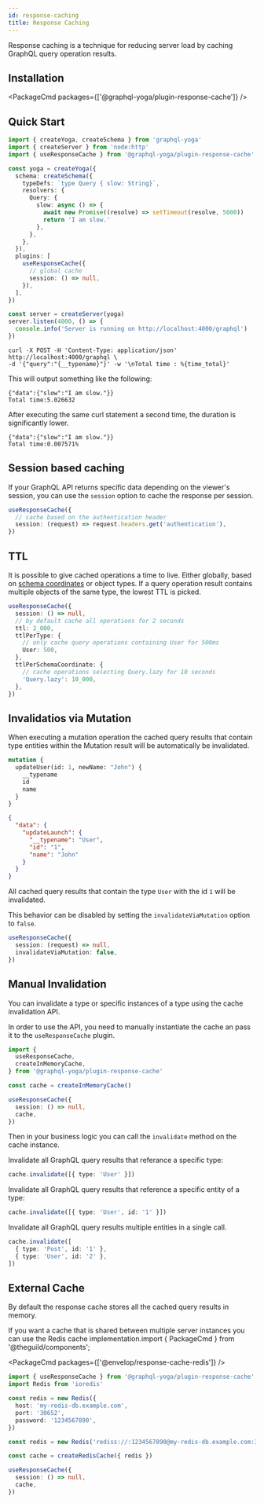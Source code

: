 ```yaml
---
id: response-caching
title: Response Caching
---
```



Response caching is a technique for reducing server load by caching GraphQL query operation results.

## Installation

<PackageCmd packages={['@graphql-yoga/plugin-response-cache']} />

## Quick Start

```ts
import { createYoga, createSchema } from 'graphql-yoga'
import { createServer } from 'node:http'
import { useResponseCache } from '@graphql-yoga/plugin-response-cache'

const yoga = createYoga({
  schema: createSchema({
    typeDefs: `type Query { slow: String}`,
    resolvers: {
      Query: {
        slow: async () => {
          await new Promise((resolve) => setTimeout(resolve, 5000))
          return 'I am slow.'
        },
      },
    },
  }),
  plugins: [
    useResponseCache({
      // global cache
      session: () => null,
    }),
  ],
})

const server = createServer(yoga)
server.listen(4000, () => {
  console.info('Server is running on http://localhost:4000/graphql')
})
```

```
curl -X POST -H 'Content-Type: application/json' http://localhost:4000/graphql \
-d '{"query":"{__typename}"}' -w '\nTotal time : %{time_total}'
```

This will output something like the following:

```
{"data":{"slow":"I am slow."}}
Total time:5.026632
```

After executing the same curl statement a second time, the duration is significantly lower.

```
{"data":{"slow":"I am slow."}}
Total time:0.007571%
```

## Session based caching

If your GraphQL API returns specific data depending on the viewer's session, you can use the `session` option to cache the response per session.

```ts
useResponseCache({
  // cache based on the authentication header
  session: (request) => request.headers.get('authentication'),
})
```

## TTL

It is possible to give cached operations a time to live. Either globally, based on [schema coordinates](https://github.com/graphql/graphql-wg/blob/main/rfcs/SchemaCoordinates.md) or object types.
If a query operation result contains multiple objects of the same type, the lowest TTL is picked.

```ts
useResponseCache({
  session: () => null,
  // by default cache all operations for 2 seconds
  ttl: 2_000,
  ttlPerType: {
    // only cache query operations containing User for 500ms
    User: 500,
  },
  ttlPerSchemaCoordinate: {
    // cache operations selecting Query.lazy for 10 seconds
    'Query.lazy': 10_000,
  },
})
```

## Invalidatios via Mutation

When executing a mutation operation the cached query results that contain type entities within the Mutation result will be automatically be invalidated.

```graphql
mutation {
  updateUser(id: 1, newName: "John") {
    __typename
    id
    name
  }
}
```

```json
{
  "data": {
    "updateLaunch": {
      "__typename": "User",
      "id": "1",
      "name": "John"
    }
  }
}
```

All cached query results that contain the type `User` with the id `1` will be invalidated.

This behavior can be disabled by setting the `invalidateViaMutation` option to `false`.

```ts
useResponseCache({
  session: (request) => null,
  invalidateViaMutation: false,
})
```

## Manual Invalidation

You can invalidate a type or specific instances of a type using the cache invalidation API.

In order to use the API, you need to manually instantiate the cache an pass it to the `useResponseCache` plugin.

```ts
import {
  useResponseCache,
  createInMemoryCache,
} from '@graphql-yoga/plugin-response-cache'

const cache = createInMemoryCache()

useResponseCache({
  session: () => null,
  cache,
})
```

Then in your business logic you can call the `invalidate` method on the cache instance.

Invalidate all GraphQL query results that referance a specific type:

```ts
cache.invalidate([{ type: 'User' }])
```

Invalidate all GraphQL query results that reference a specific entity of a type:

```ts
cache.invalidate([{ type: 'User', id: '1' }])
```

Invalidate all GraphQL query results multiple entities in a single call.

```ts
cache.invalidate([
  { type: 'Post', id: '1' },
  { type: 'User', id: '2' },
])
```

## External Cache

By default the response cache stores all the cached query results in memory.

If you want a cache that is shared between multiple server instances you can use the Redis cache implementation.import { PackageCmd } from '@theguild/components';

<PackageCmd packages={['@envelop/response-cache-redis']} />

```ts
import { useResponseCache } from '@graphql-yoga/plugin-response-cache'
import Redis from 'ioredis'

const redis = new Redis({
  host: 'my-redis-db.example.com',
  port: '30652',
  password: '1234567890',
})

const redis = new Redis('rediss://:1234567890@my-redis-db.example.com:30652')

const cache = createRedisCache({ redis })

useResponseCache({
  session: () => null,
  cache,
})
```
